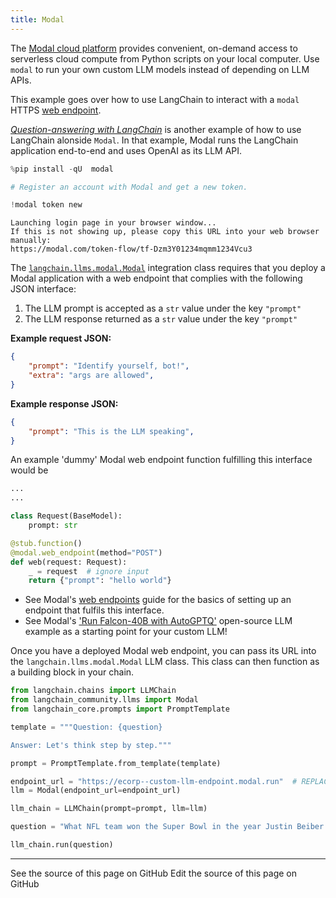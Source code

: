 ```yaml
---
title: Modal
---
```


The [Modal cloud platform](https://modal.com/docs/guide) provides convenient, on-demand access to serverless cloud compute from Python scripts on your local computer.
Use `modal` to run your own custom LLM models instead of depending on LLM APIs.

This example goes over how to use LangChain to interact with a `modal` HTTPS [web endpoint](https://modal.com/docs/guide/webhooks).

[_Question-answering with LangChain_](https://modal.com/docs/guide/ex/potus_speech_qanda) is another example of how to use LangChain alonside `Modal`. In that example, Modal runs the LangChain application end-to-end and uses OpenAI as its LLM API.

```python
%pip install -qU  modal
```

```python
# Register an account with Modal and get a new token.

!modal token new
```

```output
Launching login page in your browser window...
If this is not showing up, please copy this URL into your web browser manually:
https://modal.com/token-flow/tf-Dzm3Y01234mqmm1234Vcu3
```

The [`langchain.llms.modal.Modal`](https://github.com/langchain-ai/langchain/blame/master/langchain/llms/modal.py) integration class requires that you deploy a Modal application with a web endpoint that complies with the following JSON interface:

1. The LLM prompt is accepted as a `str` value under the key `"prompt"`
2. The LLM response returned as a `str` value under the key `"prompt"`

**Example request JSON:**

```json
{
    "prompt": "Identify yourself, bot!",
    "extra": "args are allowed",
}
```

**Example response JSON:**

```json
{
    "prompt": "This is the LLM speaking",
}
```

An example 'dummy' Modal web endpoint function fulfilling this interface would be

```python
...
...

class Request(BaseModel):
    prompt: str

@stub.function()
@modal.web_endpoint(method="POST")
def web(request: Request):
    _ = request  # ignore input
    return {"prompt": "hello world"}
```

* See Modal's [web endpoints](https://modal.com/docs/guide/webhooks#passing-arguments-to-web-endpoints) guide for the basics of setting up an endpoint that fulfils this interface.
* See Modal's ['Run Falcon-40B with AutoGPTQ'](https://modal.com/docs/guide/ex/falcon_gptq) open-source LLM example as a starting point for your custom LLM!

Once you have a deployed Modal web endpoint, you can pass its URL into the `langchain.llms.modal.Modal` LLM class. This class can then function as a building block in your chain.

```python
from langchain.chains import LLMChain
from langchain_community.llms import Modal
from langchain_core.prompts import PromptTemplate
```

```python
template = """Question: {question}

Answer: Let's think step by step."""

prompt = PromptTemplate.from_template(template)
```

```python
endpoint_url = "https://ecorp--custom-llm-endpoint.modal.run"  # REPLACE ME with your deployed Modal web endpoint's URL
llm = Modal(endpoint_url=endpoint_url)
```

```python
llm_chain = LLMChain(prompt=prompt, llm=llm)
```

```python
question = "What NFL team won the Super Bowl in the year Justin Beiber was born?"

llm_chain.run(question)
```

---

<CardGroup cols={2}>
  <Card title="View Source" icon="eye" href="https://github.com/langchain-ai/docs/blob/main/src/oss/python/integrations/llms/modal.mdx">
    See the source of this page on GitHub
  </Card>
  <Card title="Edit Source" icon="pen-to-square" href="https://github.com/langchain-ai/docs/edit/main/src/oss/python/integrations/llms/modal.mdx">
    Edit the source of this page on GitHub
  </Card>
</CardGroup>
